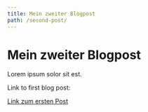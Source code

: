 ```yaml
---
title: Mein zweiter Blogpost
path: /second-post/
---
```


# Mein zweiter Blogpost

Lorem ipsum solor sit est.

Link to first blog post:

[Link zum ersten Post](/first-post)